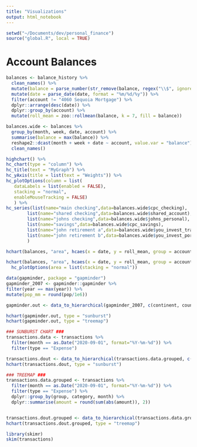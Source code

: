 ```yaml
---
title: "Visualizations"
output: html_notebook
---
```



```r
setwd("~/Documents/dev/personal_finance")
source("global.R", local = TRUE)
```

# Account Balances
```r
balances <- balance_history %>%
  clean_names() %>% 
  mutate(balance = parse_number(str_remove(balance, regex("\\$", ignore_case = TRUE)))) %>%
  mutate(date = parse_date(date, format = "%m/%d/%y")) %>% 
  filter(account != "4060 Sequoia Mortgage") %>% 
  dplyr::arrange(desc(date)) %>%
  dplyr::group_by(account) %>% 
  mutate(roll_mean = zoo::rollmean(balance, k = 7, fill = balance))

balances.wide <- balances %>%
  group_by(month, week, date, account) %>%
  summarise(balance = max(balance)) %>%
  reshape2::dcast(month + week + date ~ account, value.var = "balance") %>%
  clean_names()

```

```r
highchart() %>% 
hc_chart(type = "column") %>% 
hc_title(text = "MyGraph") %>% 
hc_yAxis(title = list(text = "Weights")) %>% 
hc_plotOptions(column = list(
   dataLabels = list(enabled = FALSE),
   stacking = "normal",
   enableMouseTracking = FALSE)
   ) %>% 
hc_series(list(name="main checking",data=balances.wide$cpc_checking),
        list(name="shared checking",data=balances.wide$shared_account),
        list(name="johns checking",data=balances.wide$johns_personal),
        list(name="savings",data=balances.wide$cpc_savings),
        list(name="john retirement a",data=balances.wide$you_invest_trade),
        list(name="john retirement b",data=balances.wide$you_invest_port_ret)
        )
```


```r
hchart(balances, "area", hcaes(x = date, y = roll_mean, group = account)) 

hchart(balances, "area", hcaes(x = date, y = roll_mean, group = account)) %>%
  hc_plotOptions(area = list(stacking = "normal"))
```

```r
data(gapminder, package = "gapminder")
gapminder_2007 <- gapminder::gapminder %>%
filter(year == max(year)) %>%
mutate(pop_mm = round(pop/1e6))

gapminder.out <- data_to_hierarchical(gapminder_2007, c(continent, country), pop_mm)

hchart(gapminder.out, type = "sunburst")
hchart(gapminder.out, type = "treemap")

### SUNBURST CHART ###
transactions.data <- transactions %>% 
  filter(month == as.Date("2020-09-01", format="%Y-%m-%d")) %>% 
  filter(type == "Expense")

transactions.dout <- data_to_hierarchical(transactions.data.grouped, c(group, category), amount)
hchart(transactions.dout, type = "sunburst")

### TREEMAP ###
transactions.data.grouped <- transactions %>% 
  filter(month == as.Date("2020-09-01", format="%Y-%m-%d")) %>% 
  filter(type == "Expense") %>%
  dplyr::group_by(group, category, month) %>%
  dplyr::summarise(amount = round(sum(abs(amount)), 2))


transactions.dout.grouped <- data_to_hierarchical(transactions.data.grouped, c(group,category), amount)
hchart(transactions.dout.grouped, type = "treemap")
```
```r
library(skimr)
skim(transactions)
```

